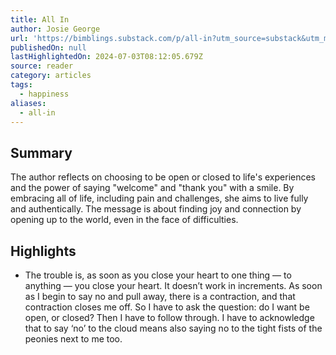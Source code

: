 ```yaml
---
title: All In
author: Josie George
url: 'https://bimblings.substack.com/p/all-in?utm_source=substack&utm_medium=email'
publishedOn: null
lastHighlightedOn: 2024-07-03T08:12:05.679Z
source: reader
category: articles
tags:
  - happiness
aliases:
  - all-in
---
```

## Summary

The author reflects on choosing to be open or closed to life's experiences and the power of saying "welcome" and "thank you" with a smile. By embracing all of life, including pain and challenges, she aims to live fully and authentically. The message is about finding joy and connection by opening up to the world, even in the face of difficulties.

## Highlights
- The trouble is, as soon as you close your heart to one thing — to anything — you close your heart. It doesn’t work in increments. As soon as I begin to say no and pull away, there is a contraction, and that contraction closes me off. So I have to ask the question: do I want be open, or closed? Then I have to follow through. I have to acknowledge that to say ‘no’ to the cloud means also saying no to the tight fists of the peonies next to me too.
